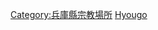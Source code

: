{{Commonscat|Temples in Hyogo prefecture}}
{{日本行政區劃分類導航|佛寺}}
[[Category:兵庫縣宗教場所|Category:兵庫縣宗教場所]]
[[Category:日本各都道府縣佛寺|Hyougo]]